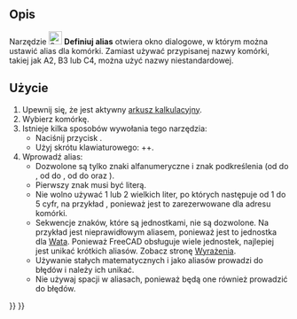 <languages/>

{{Docnav/pl
|[[Spreadsheet_StyleUnderline/pl|Podkreślenie]]
|[[Spreadsheet_Preferences/pl|Ustawienia]]
|[[Spreadsheet_Workbench/pl|środowisko pracy Arkusz Kalkulacyjny]]
|IconL=Spreadsheet_StyleUnderline.svg
|IconR=Preferences-spreadsheet.svg
|IconC=Workbench_Spreadsheet.svg
}}

{{GuiCommand/pl
|Name=Spreadsheet SetAlias
|Name/pl=Arkusz Kalkulacyjny: Definiuj alias
|MenuLocation=-
|Workbenches=[[Spreadsheet_Workbench/pl|Arkusz Kalkulacyjny]]
|Shortcut={{KEY|Ctrl}} + {{KEY|Shift}} + {{KEY|A}}
|Version=0.17
}}

<span id="Description"></span>
==Opis==

<div class="mw-translate-fuzzy">
Narzędzie [[File:Spreadsheet_SetAlias.svg|24px]] '''Definiuj alias''' otwiera okno dialogowe, w którym można ustawić alias dla komórki. Zamiast używać przypisanej nazwy komórki, takiej jak A2, B3 lub C4, można użyć nazwy niestandardowej.
</div>

<span id="Usage"></span>
==Użycie==

# Upewnij się, że jest aktywny [[Spreadsheet_CreateSheet/pl|arkusz kalkulacyjny]].
# Wybierz komórkę.
# Istnieje kilka sposobów wywołania tego narzędzia:
#* Naciśnij przycisk {{Button|[[File:Spreadsheet_SetAlias.svg|16px]] [[Spreadsheet_SetAlias/pl|Definiuj alias]]}}.
#* Użyj skrótu klawiaturowego: {{KEY|Ctrl}}+{{KEY|Shift}}+{{KEY|A}}.
# Wprowadź alias:
#* Dozwolone są tylko znaki alfanumeryczne i znak podkreślenia (od {{incode|A}} do {{incode|Z}}, od {{incode|a}} do {{incode|z}}, od {{incode|0}} do {{incode|9}} oraz {{incode|_}}).
#* Pierwszy znak musi być literą.
#* Nie wolno używać 1 lub 2 wielkich liter, po których następuje od 1 do 5 cyfr, na przykład {{incode|AB123}}, ponieważ jest to zarezerwowane dla adresu komórki.
#* Sekwencje znaków, które są jednostkami, nie są dozwolone. Na przykład {{incode|W}} jest nieprawidłowym aliasem, ponieważ jest to jednostka dla [https://en.wikipedia.org/wiki/Watt Wata]. Ponieważ FreeCAD obsługuje wiele jednostek, najlepiej jest unikać krótkich aliasów. Zobacz stronę [[Expressions/pl#Jednostki|Wyrażenia]].
#* Używanie stałych matematycznych {{incode|pi}} i {{incode|e}} jako aliasów prowadzi do błędów i należy ich unikać.
#* Nie używaj spacji w aliasach, ponieważ będą one również prowadzić do błędów.


{{Docnav/pl
|[[Spreadsheet_StyleUnderline/pl|Podkreślenie]]
|[[Spreadsheet_Preferences/pl|Ustawienia]]
|[[Spreadsheet_Workbench/pl|środowisko pracy Arkusz Kalkulacyjny]]
|IconL=Spreadsheet_StyleUnderline.svg
|IconR=Preferences-spreadsheet.svg
|IconC=Workbench_Spreadsheet.svg
}}

{{Spreadsheet_Tools_navi{{#translation:}}}}
{{Userdocnavi{{#translation:}}}}